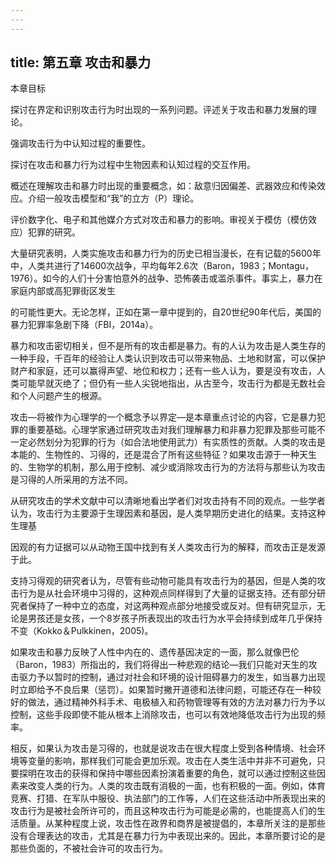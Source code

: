 ```yaml
---
---
---
```

title: 第五章 攻击和暴力
---



本章目标

探讨在界定和识别攻击行为时出现的一系列问题。评述关于攻击和暴力发展的理论。

强调攻击行为中认知过程的重要性。

探讨在攻击和暴力行为过程中生物因素和认知过程的交互作用。

概述在理解攻击和暴力时出现的重要概念，如：敌意归因偏差、武器效应和传染效应。介绍一般攻击模型和“我”的立方（P）理论。

评价数字化、电子和其他媒介方式对攻击和暴力的影响。审视关于模仿（模仿效应）犯罪的研究。

大量研究表明，人类实施攻击和暴力行为的历史已相当漫长，在有记载的5600年中，人类共进行了14600次战争，平均每年2.6次（Baron，1983；Montagu，1976）。如今的人们十分害怕意外的战争、恐怖袭击或滥杀事件。事实上，暴力在家庭内部或高犯罪街区发生

的可能性更大。无论怎样，正如在第一章中提到的，自20世纪90年代后，美国的暴力犯罪率急剧下降（FBI，2014a）。

暴力和攻击密切相关，但不是所有的攻击都是暴力。有的人认为攻击是人类生存的一种手段，千百年的经验让人类认识到攻击可以带来物品、土地和财富，可以保护财产和家庭，还可以赢得声望、地位和权力；还有一些人认为，要是没有攻击，人类可能早就灭绝了；但仍有一些人尖锐地指出，从古至今，攻击行为都是无数社会和个人问题产生的根源。

攻击—将被作为心理学的一个概念予以界定—是本章重点讨论的内容，它是暴力犯罪的重要基础。心理学家通过研究攻击对我们理解暴力和非暴力犯罪及那些可能不一定必然划分为犯罪的行为（如合法地使用武力）有实质性的贡献。人类的攻击是本能的、生物性的、习得的，还是混合了所有这些特征？如果攻击源于一种天生的、生物学的机制，那么用于控制、减少或消除攻击行为的方法将与那些认为攻击是习得的人所采用的方法不同。

从研究攻击的学术文献中可以清晰地看出学者们对攻击持有不同的观点。一些学者认为，攻击行为主要源于生理因素和基因，是人类早期历史进化的结果。支持这种生理基

因观的有力证据可以从动物王国中找到有关人类攻击行为的解释，而攻击正是发源于此。

支持习得观的研究者认为，尽管有些动物可能具有攻击行为的基因，但是人类的攻击行为是从社会环境中习得的，这种观点同样得到了大量的证据支持。还有部分研究者保持了一种中立的态度，对这两种观点部分地接受或反对。但有研究显示，无论是男孩还是女孩，一个8岁孩子所表现出的攻击行为水平会持续到成年几乎保持不变（Kokko＆Pulkkinen，2005)。

如果攻击和暴力反映了人性中内在的、遗传基因决定的一面，那么就像巴伦（Baron，1983）所指出的，我们将得出一种悲观的结论—我们只能对天生的攻击驱力予以暂时的控制，通过对社会和环境的设计阻碍暴力的发生，如当暴力出现时立即给予不良后果（惩罚）。如果暂时撇开道德和法律问题，可能还存在一种较好的做法，通过精神外科手术、电极植入和药物管理等有效的方法对暴力行为予以控制，这些手段即使不能从根本上消除攻击，也可以有效地降低攻击行为出现的频率。

相反，如果认为攻击是习得的，也就是说攻击在很大程度上受到各种情境、社会环境等变量的影响，那样我们可能会更加乐观。攻击在人类生活中并非不可避免，只要探明在攻击的获得和保持中哪些因素扮演着重要的角色，就可以通过控制这些因素来改变人类的行为。人类的攻击既有消极的一面，也有积极的一面。例如，体育竞赛、打猎、在军队中服役、执法部门的工作等，人们在这些活动中所表现出来的攻击行为是被社会所许可的，而且这种攻击行为可能是必需的，也能提高人们的生活质量。从某种程度上说，攻击性在政界和商界是被提倡的，本章所关注的是那些没有合理表达的攻击，尤其是在暴力行为中表现出来的。因此，本章所要讨论的是那些负面的，不被社会许可的攻击行为。